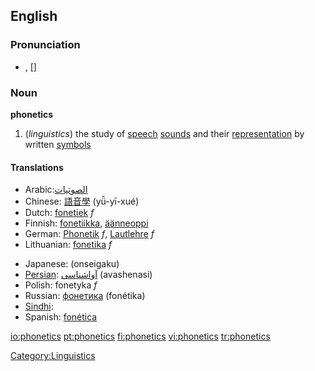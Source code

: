 ==English==

===Pronunciation===
*{{IPA|/fəˈnɛtɪks/}}, [{{IPAchar|fə'nɛtɪks}}]

===Noun===
{{wikipedia}}
'''phonetics'''
#(''linguistics'') the study of [[speech]] [[sound]]s and their [[representation]] by written [[symbols]]

====Translations====
{{top}}
*Arabic:[[الصوتيات]]
*Chinese: [[語音學]] (yǚ-yī-xué)
*Dutch: [[fonetiek]] ''f''
*Finnish: [[fonetiikka]], [[äänneoppi]]
*German: [[Phonetik]] ''f'', [[Lautlehre]] ''f''
*Lithuanian: [[fonetika]] ''f''
{{mid}}
*Japanese: {{JAchar|[[音声学]]}} (onseigaku)
*[[Persian]]: [[آواشناسی]] (avashenasi)
*Polish: fonetyka ''f''
*Russian: [[фонетика]] (fonétika) {{f}}
*[[Sindhi]]: {{SDchar|[[وايوڪيات]]}} {{f}}
*Spanish: [[fonética]]
{{bottom}}

[[Category:Linguistics]]

[[io:phonetics]]
[[pt:phonetics]]
[[fi:phonetics]]
[[vi:phonetics]]
[[tr:phonetics]]